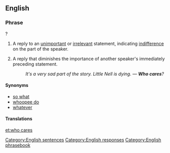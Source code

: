 ==English==

===Phrase===
{{infl|en|phrase|head[[who]] [[cares]]}}?

# {{rfd-sense}} {{colloquial|rhetorical question}} A reply to an [[unimportant]] or [[irrelevant]] statement, indicating [[indifference]] on the part of the speaker.
# {{rfd-sense}} {{colloquial|rhetorical question}} A reply that diminishes the importance of another speaker's immediately preceding statement.
#: ''It's a very sad part of the story. Little Nell is dying. — '''Who cares'''?''

====Synonyms====
* [[so what]]
* [[whoopee do]]
* [[whatever]]

====Translations====
{{trans-see|reply to an unimportant statement|so what}}

[[Category:English sentences]]
[[Category:English responses]]
[[Category:English phrasebook]]
[[et:who cares]]
